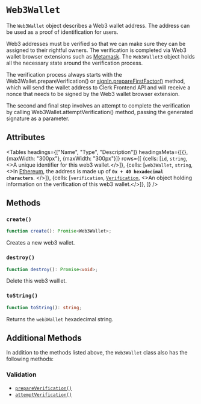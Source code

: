 
# `Web3Wallet`

The `Web3Wallet` object describes a Web3 wallet address. The address can be used as a proof of identification for users.

Web3 addresses must be verified so that we can make sure they can be assigned to their rightful owners. The verification is completed via Web3 wallet browser extensions such as [Metamask](https://metamask.io/). The `Web3Wallet3` object holds all the necessary state around the verification process.

The verification process always starts with the Web3Wallet.prepareVerification() or [signIn.prepareFirstFactor()](/reference-js/sign-in/first-factor#preparefirstfactor) method, which will send the wallet address to Clerk Frontend API and will receive a nonce that needs to be signed by the Web3 wallet browser extension.

The second and final step involves an attempt to complete the verification by calling Web3Wallet.attemptVerification() method, passing the generated signature as a parameter.

## Attributes


<Tables
  headings={["Name", "Type", "Description"]}
  headingsMeta={[{}, {maxWidth: "300px"}, {maxWidth: "300px"}]}
  rows={[
{cells: [<code>id</code>, <code>string</code>, <>A unique identifier for this web3 wallet.</>]},
{cells: [<code>web3Wallet</code>, <code>string</code>, <>In <a href="https://docs.metamask.io/guide/common-terms.html#address-public-key">Ethereum</a>, the address is made up of <strong><code>0x + 40 hexadecimal characters</code></strong>. </>]},
{cells: [<code>verification</code>, <a href="/reference-js/verification"><code>Verification</code></a>, <>An object holding information on the verification of this web3 wallet.</>]},
  ]}
/>

## Methods

### `create()`

```typescript
function create(): Promise<Web3Wallet>;
```

Creates a new web3 wallet.

### `destroy()`

```typescript
function destroy(): Promise<void>;
```

Delete this web3 walllet.

### `toString()`

```typescript
function toString(): string;
```

Returns the `web3Wallet` hexadecimal string.

## Additional Methods

In addition to the methods listed above, the `Web3Wallet` class also has the following methods:

### Validation

*   [`prepareVerification()`](/reference-js/web3-wallet/verification#prepareverification)
*   [`attemptVerification()`](/reference-js/web3-wallet/verification#attemptverification)
